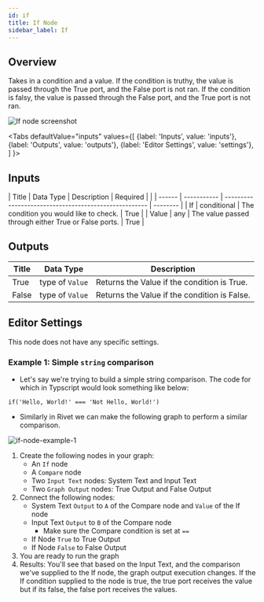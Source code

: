 ```yaml
---
id: if
title: If Node
sidebar_label: If
---
```



## Overview

Takes in a condition and a value. If the condition is truthy, the value is passed through the True port, and the False port is not ran.
If the condition is falsy, the value is passed through the False port, and the True port is not ran.


![If node screenshot](./assets/if-node.png)

<Tabs
  defaultValue="inputs"
  values={[
    {label: 'Inputs', value: 'inputs'},
    {label: 'Outputs', value: 'outputs'},
    {label: 'Editor Settings', value: 'settings'},
  ]
}>

<TabItem value="inputs">

## Inputs

| Title  | Data Type   | Description                                           | Required |                                                                                                                                                                |
| ------ | ----------- | ----------------------------------------------------- | -------- |
| If     | conditional | The condition you would like to check.                | True     |
| Value  | any         | The value passed through either True or False ports.  | True     |
</TabItem>

<TabItem value="outputs">

## Outputs

| Title    | Data Type        | Description                                       |
| -------- | ---------------- | ------------------------------------------------- |
| True     | type of `Value`  | Returns the Value if the condition is True.       |
| False    | type of `Value`  | Returns the Value if the condition is False.      |

</TabItem>

<TabItem value="settings">

## Editor Settings

This node does not have any specific settings.

</TabItem>

</Tabs>

### Example 1: Simple `string` comparison

- Let's say we're trying to build a simple string comparison. The code for which in Typscript would look something like below:
```
if('Hello, World!' === 'Not Hello, World!')
```
- Similarly in Rivet we can make the following graph to perform a similar comparison. 

![if-node-example-1](./assets/if-node-example.png)

1. Create the following nodes in your graph:
    - An `If` node 
    - A `Compare` node
    - Two `Input Text` nodes: System Text and Input Text
    - Two `Graph Output` nodes: True Output and False Output
2. Connect the following nodes:
    - System Text `Output` to `A` of the Compare node and `Value` of the If node
    - Input Text `Output` to `B` of the Compare node
      - Make sure the Compare condition is set at `==`
    - If Node `True` to True Output
    - If Node `False` to False Output
3. You are ready to run the graph
4. Results: You'll see that based on the Input Text, and the comparison we've supplied to the If node, the graph output execution changes. 
If the If condition supplied to the node is true, the true port receives the value but if its false, the false port receives the values.